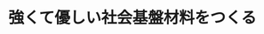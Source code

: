 ﻿---
title: "強くて優しい社会基盤材料をつくる"
category: "物質理工学院"
vol: 90
interviewee: "熊井 真次"
url: "http://www.kumai.mtl.titech.ac.jp/"
tags: ["材料","合金","視覚","アルミニウム","成分"]
pdf: "90-1-kumai.pdf"
career: ""
preface: "熊井真次先生の研究室では主に３つの分野について研究している。材質の劣化を引き起こさない頑丈な接合方法、質の良いアルミニウム合金の鋳造方法、合金の成分を視覚化する新しい方法の３つを一つひとつ紹介する。そして材料分野における基礎・基本研究の大切さと研究室で学生を育てるということについてきいた。"
---
